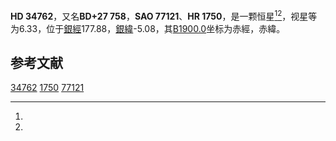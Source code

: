 {{Starbox begin
| name = HD 34762
}}
{{Starbox observe
| epoch = [[J2000.0|J2000.0]]
| constell = {{星座名待查}}<ref name=SIMBAD>{{cite web
 | url=http://simbad.u-strasbg.fr/simbad/sim-id?Ident=HR+1750
 | title =Pulsating variable Star
 | publisher=Centre de Données astronomiques de Strasbourg
 | work=SIMBAD
 | accessdate=2012-07-13}}</ref><ref name=DATA>{{cite web
 | url=http://vizier.u-strasbg.fr/viz-bin/VizieR-5?-out.add=.&-source=5050&-corr=PK=HR&-out.max=9999&HR=1750
 | title=VizieR Detailed Page
 | accessdate=2012-07-13
 | archive-date=2016-03-05
 | archive-url=https://web.archive.org/web/20160305025358/http://vizier.u-strasbg.fr/viz-bin/VizieR-5?-out.add=.&-source=5050&-corr=PK=HR&-out.max=9999&HR=1750
 | dead-url=no
 }}</ref>
| 星官 = 
| ra = {{RA|5|20|59.3}}<ref name=SIMBAD /><ref name=DATA />
| dec = {{DEC|+27|57|26}}<ref name=SIMBAD /><ref name=DATA />
| appmag_v = 6.33<ref name=SIMBAD /><ref name=DATA />
}}
{{Starbox character
| class = B9IV<ref name=SIMBAD /><ref name=DATA />
| b-v = 0.04<ref name=SIMBAD /><ref name=DATA />
| u-b = -0.26<ref name=SIMBAD /><ref name=DATA />
| r-i = <ref name=SIMBAD /><ref name=DATA />
| variable = 
}}
{{Starbox astrometry
| radial_v = -0.26
| prop_mo_ra = 7
| parallax = 
| p_error = 
}}
{{Starbox catalog
| names =BD+27 758，[[SAO星表|SAO]] 77121，[[HD星表|HD]] 34762，[[HR星表|HR]] 1750}}
{{Starbox reference |Simbad=HR+1750}}
{{Starbox end}}

'''HD 34762'''，又名'''BD+27 758'''，'''SAO 77121'''、'''HR 1750'''，是一颗恒星<ref name=SIMBAD /><ref name=DATA />，视星等为6.33，位于[[銀道座標系|銀經]]177.88，[[銀道座標系|銀緯]]-5.08，其[[B1900.0|B1900.0]]坐标为赤經{{RA|5|14|42.5}}，赤緯{{DEC|+27|-5.08|21}}。

== 参考文献 ==
{{reflist}}

{{star-stub}}

[[Category:HD和HDE天體|34762]]
[[Category:HR天體|1750]]
[[Category:SAO天體|77121]]